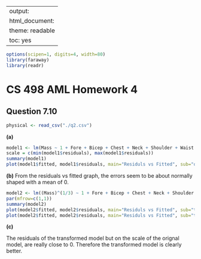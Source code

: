 --
output:
  html_document:
    theme: readable
    toc: yes
---
```r
options(scipen=1, digits=4, width=80)
library(faraway)
library(readr)
```
# CS 498 AML Homework 4
## Question 7.10
```r
physical <- read_csv("./q2.csv")
```
**(a)**
```r
model1 <- lm(Mass ~ 1 + Fore + Bicep + Chest + Neck + Shoulder + Waist + Height + Calf + Thigh + Head, data=physical)
scale = c(min(model1$residuals), max(model1$residuals))
summary(model1)
plot(model1$fitted, model1$residuals, main="Residuls vs Fitted", sub="original data", xlab="Fitted values", ylab="Residuals")
```
**(b)**
From the residuals vs fitted graph, the errors seem to be about normally shaped with a mean of 0. 
```r
model2 <- lm((Mass)^(1/3) ~ 1 + Fore + Bicep + Chest + Neck + Shoulder + Waist + Height + Calf + Thigh + Head, data=physical)
par(mfrow=c(1,1))
summary(model2)
plot(model2$fitted, model2$residuals, main="Residuls vs Fitted", sub="transformed data", xlab="Fitted values", ylab="Residuals")
plot(model2$fitted, model2$residuals, main="Residuls vs Fitted", sub="transformed data, original scale", xlab="Fitted values", ylab="Residuals", ylim=scale)
```

**(c)**

The residuals of the transformed model but on the scale of the orignal model, are really close to 0. Therefore the transformed model is clearly better.